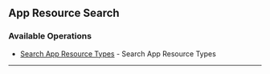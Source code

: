 
## App Resource Search

### Available Operations

* [Search App Resource Types](/python/app_resource_search/search_app_resource_types) - Search App Resource Types

---
<SearchAppResourceTypes />
